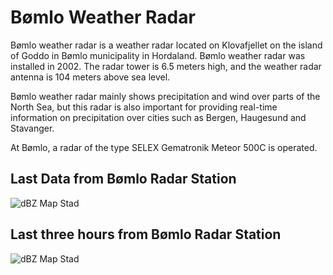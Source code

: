

# Bømlo Weather Radar

Bømlo weather radar is a weather radar located on Klovafjellet on the island of Goddo in Bømlo municipality in Hordaland. Bømlo weather radar was installed in 2002. The radar tower is 6.5 meters high, and the weather radar antenna is 104 meters above sea level.

Bømlo weather radar mainly shows precipitation and wind over parts of the North Sea, but this radar is also important for providing real-time information on precipitation over cities such as Bergen, Haugesund and Stavanger.

At Bømlo, a radar of the type SELEX Gematronik Meteor 500C is operated.

## Last Data from Bømlo Radar Station

<Bleed>![dBZ Map Stad](https://api.met.no/weatherapi/radar/2.0/?type=reflectivity&area=western_norway&content=image)</Bleed>

## Last three hours from Bømlo Radar Station

<Bleed>![dBZ Map Stad](https://api.met.no/weatherapi/radar/2.0/?type=reflectivity&area=western_norway&content=animation)</Bleed>